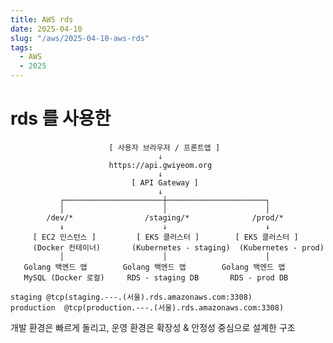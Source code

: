 ```yaml
---
title: AWS rds
date: 2025-04-10
slug: "/aws/2025-04-10-aws-rds"
tags:
  - AWS
  - 2025
---
```





# rds 를 사용한

```
                      [ 사용자 브라우저 / 프론트앱 ]
                                 ↓
                      https://api.gwiyeom.org
                                 ↓
                           [ API Gateway ]
                                 ↓
           ┌──────────────────────┼──────────────────────┐
           │                      │                      │
        /dev/*                /staging/*              /prod/*
           ↓                      ↓                      ↓
     [ EC2 인스턴스 ]         [ EKS 클러스터 ]        [ EKS 클러스터 ]
     (Docker 컨테이너)       (Kubernetes - staging)  (Kubernetes - prod)
           │                      │                      │
   Golang 백엔드 앱        Golang 백엔드 앱        Golang 백엔드 앱
   MySQL (Docker 로컬)     RDS - staging DB       RDS - prod DB

staging @tcp(staging.---.(서울).rds.amazonaws.com:3308)
production  @tcp(production.---.(서울).rds.amazonaws.com:3308)
```
개발 환경은 빠르게 돌리고,
운영 환경은 확장성 & 안정성 중심으로 설계한 구조